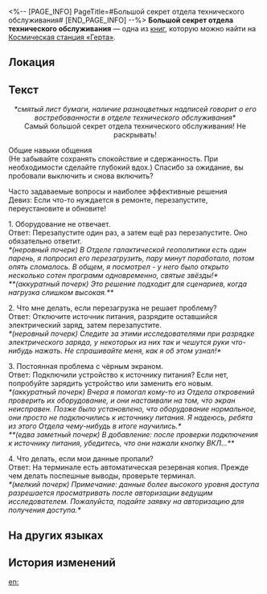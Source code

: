 <%-- [PAGE_INFO]
PageTitle=#Большой секрет отдела технического обслуживания#
[END_PAGE_INFO] --%>
{{Дополнить}}
{{Книга Инфобокс
|id           = 134
|Название     = 
|Изображение  = Журнал с КСГ.png
|Мир          = Космическая станция «Герта»
|Томов        = 1
|Автор        = <!--нужно добавить-->
|Описание     = Рукописные записи отдела технического обслуживания, содержащие конфиденциальную информацию отдела. Они были утеряны после нападения на космическую станцию.
|Том1         = {{tx}}
|Источник1    = {{tx|Отсутствует источник}}
|Персонажи    = 
|Фракции      = 
}}
'''Большой секрет отдела технического обслуживания''' — одна из [[Книги|книг]], которую можно найти на [[Космическая станция «Герта»]].

==Локация==
{{Отметка карты|<!--название карты-->|<!--id отметки-->}}

==Текст==
<div align="center">''*смятый лист бумаги, наличие разноцветных надписей говорит о его востребованности в отделе технического обслуживания*''<br />
Самый большой секрет отдела технического обслуживания! Не раскрывать!</div>

Общие навыки общения<br />
(Не забывайте сохранять спокойствие и сдержанность. При необходимости сделайте глубокий вдох.) Спасибо за ожидание, вы пробовали выключить и снова включить?

Часто задаваемые вопросы и наиболее эффективные решения<br />
Девиз: Если что-то нуждается в ремонте, перезапустите, переустановите и обновите!

1. Оборудование не отвечает.<br />
Ответ: Перезапустите один раз, а затем ещё раз перезапустите. Оно обязательно ответит.<br />
''*(неровный почерк) В Отделе галактической геополитики есть один парень, я попросил его перезагрузить, пару минут поработало, потом опять сломалось. В общем, я посмотрел - у него было открыто несколько сотен программ одновременно, святые звёзды!*''<br />
''**(аккуратный почерк) Это решение подходит для сценариев, когда нагрузка слишком высокая.**''

2. Что мне делать, если перезагрузка не решает проблему?<br />
Ответ: Отключите источник питания, разрядите оставшийся электрический заряд, затем перезапустите.<br />
''*(неровный почерк) Следите за этими исследователями при разрядке электрического заряда, у некоторых из них так и чешутся руки что-нибудь нажать. Не спрашивайте меня, как я об этом узнал!*''

3. Постоянная проблема с чёрным экраном.<br />
Ответ: Подключили устройство к источнику питания? Если нет, попробуйте зарядить устройство или заменить его новым.<br />
''*(аккуратный почерк) Вчера я помогал кому-то из Отдела откровений проверить их оборудование, и они настаивали на том, что экран неисправен. Позже было установлено, что оборудование нормальное, они просто не подключились к источнику питания. Я надеюсь, ребята из этого Отдела чему-нибудь в итоге научились.*''<br />
''**(едва заметный почерк) В добавление: после проверки подключения к источнику питания, убедитесь, что они нажали кнопку ВКЛ...**''

4. Что делать, если мои данные пропали?<br />
Ответ: На терминале есть автоматическая резервная копия. Прежде чем делать поспешные выводы, проверьте терминал.<br />
''*(мелкий почерк) Примечание: данные более высокого уровня доступа разрешается просматривать после авторизации ведущим исследователем. Пожалуйста, подайте заявку на авторизацию для получения доступа.*''

==На других языках==
{{На других языках
|en   = The Well-Kept Secret of the Maintenance Department
|zhs  = 维修科室的不传之秘
|zht  = 維修科室的不傳之秘
|ja   = メンテナンス課の知られざる秘密
|ko   = 정비과의 알려지지 않은 비밀
|es   = Los secretos mejor guardados del Departamento de Mantenimiento
|fr   = Le secret bien gardé du Département de la maintenance
|ru   = Большой секрет отдела технического обслуживания
|th   = ความลับที่ไม่แพร่งพรายของแผนกซ่อมบำรุง
|vi   = Bí Quyết Bất Truyền Của Phòng Bảo Trì
|de   = Das gut gehütete Geheimnis der Wartungsabteilung
|id   = Rahasia Departemen Pemeliharaan yang Terjaga dengan Baik
|pt   = O Segredo Bem Guardado do Departamento de Manutenção
}}

==История изменений==
{{История изменений|3.5}}

[[en:]]